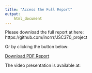 ```yaml
---
title: "Access the Full Report"
output: 
    html_document
---
```


Please download the full report at here: https://github.com/inorrr/JSC370_project

Or by clicking the button below:


[Download PDF Report](JSC370H1_Report_YinuoZhao.pdf){.btn .btn-primary}


The video presentation is available at: 